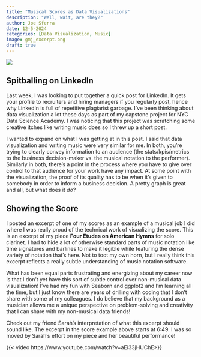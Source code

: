 ```yaml
---
title: "Musical Scores as Data Visualizations"
description: "Well, wait, are they?"
author: Joe Sferra
date: 12-5-2024
categories: [Data Visualization, Music]
image: gmj_excerpt.png
draft: true
---
```

![](/posts/2024-12-5-Score-Gmj/gmj_excerpt.png)   

## Spitballing on LinkedIn

Last week, I was looking to put together a quick post for LinkedIn. It gets your profile to recruiters and hiring managers if you regularly post, hence why LinkedIn is full of repetitive plagiarist garbage. I've been thinking about data visualization a lot these days as part of my capstone project for NYC Data Science Academy. I was noticing that this project was scratching some creative itches like writing music does so I threw up a short post.

I wanted to expand on what I was getting at in this post. I said that data visualization and writing music were very similar for me. In both, you're trying to clearly convey information to an audience (the stats/kpis/metrics to the business decision-maker vs. the musical notation to the performer). Similarly in both, there's a point in the process where you have to give over control to that audience for your work have any impact. At some point with the visualization, the proof of its quality has to be when it's given to somebody in order to inform a business decision. A pretty graph is great and all, but what does it *do*?  

## Showing the Score   
I posted an excerpt of one of my scores as an example of a musical job I did where I was really proud of the technical work of visualizing the score. This is an excerpt of my piece **Four Etudes on American Hymns** for solo clarinet. I had to hide a lot of otherwise standard parts of music notation like time signatures and barlines to make it legible while featuring the dense variety of notation that's here. Not to toot my own horn, but I really think this excerpt reflects a really subtle understanding of music notation software. 

What has been equal parts frustrating and energizing about my career now is that I don't yet have this sort of subtle control over non-musical data visualization! I've had my fun with Seaborn and ggplot2 and I'm learning all the time, but I just know there are years of drilling with coding that I don't share with some of my colleagues. I do believe that my background as a musician allows me a unique perspective on problem-solving and creativity that I can share with my non-musical data friends!

Check out my friend Sarah's interpretation of what this excerpt should sound like. The excerpt in the score example above starts at 6:49. I was so moved by Sarah's effort on my piece and her beautiful performance!

{{< video https://www.youtube.com/watch?v=aEi33jHUChE>}}


